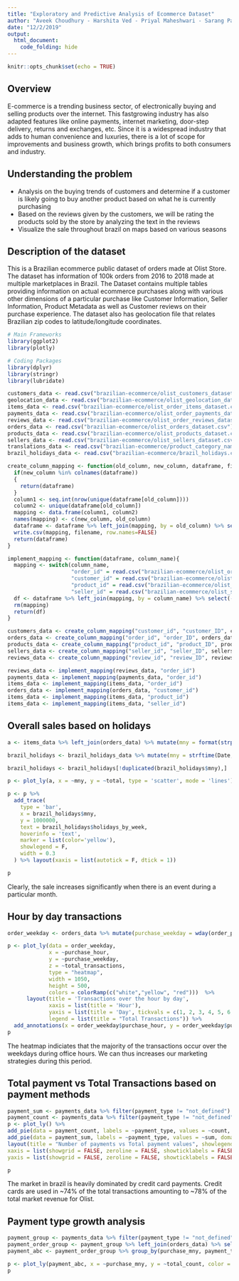 ```yaml
---
title: "Exploratory and Predictive Analysis of Ecommerce Dataset"
author: "Aveek Choudhury - Harshita Ved - Priyal Maheshwari - Sarang Pande - Sonal Jain"
date: "12/2/2019"
output: 
  html_document:
    code_folding: hide
---
```


```r
knitr::opts_chunk$set(echo = TRUE)
```

## Overview

E-commerce is a trending business sector, of electronically buying and selling products over the internet. This fastgrowing industry has also adapted features like online payments, internet marketing, door-step delivery, returns and exchanges, etc. Since it is a widespread industry that adds to human convenience and luxuries, there is a lot of scope for improvements and business growth, which brings profits to both consumers and industry. 

## Understanding the problem

- Analysis on the buying trends of customers and determine if a customer is likely going to buy another product based on what he is currently purchasing
- Based on the reviews given by the customers, we will be rating the products sold by the store by analyzing the text in the reviews
- Visualize the sale throughout brazil on maps based on various seasons

## Description of the dataset

This is a Brazilian ecommerce public dataset of orders made at Olist Store. The dataset has information of 100k orders from 2016 to 2018 made at multiple marketplaces in Brazil. The Dataset contains multiple tables providing information on actual ecommerce purchases along with various other dimensions of a particular purchase like Customer Information, Seller Information, Product Metadata as well as Customer reviews on their purchase experience. The dataset also has geolocation file that relates Brazilian zip codes to latitude/longitude coordinates. 

```r
# Main Frameworks
library(ggplot2)
library(plotly)

# Coding Packages
library(dplyr)
library(stringr)
library(lubridate)
```

```r
customers_data <- read.csv("brazilian-ecommerce/olist_customers_dataset.csv", stringsAsFactors = FALSE)
geolocation_data <- read.csv("brazilian-ecommerce/olist_geolocation_dataset.csv")
items_data <- read.csv("brazilian-ecommerce/olist_order_items_dataset.csv")
payments_data <- read.csv("brazilian-ecommerce/olist_order_payments_dataset.csv")
reviews_data <- read.csv("brazilian-ecommerce/olist_order_reviews_dataset.csv")
orders_data <- read.csv("brazilian-ecommerce/olist_orders_dataset.csv")
products_data <- read.csv("brazilian-ecommerce/olist_products_dataset.csv")
sellers_data <- read.csv("brazilian-ecommerce/olist_sellers_dataset.csv")
translations_data <- read.csv("brazilian-ecommerce/product_category_name_translation.csv")
brazil_holidays_data <- read.csv("brazilian-ecommerce/brazil_holidays.csv")
```

```r
create_column_mapping <- function(old_column, new_column, dataframe, filename) {
  if(new_column %in% colnames(dataframe))
  {
    return(dataframe)
  }
  column1 <- seq.int(nrow(unique(dataframe[old_column])))
  column2 <- unique(dataframe[old_column])
  mapping <- data.frame(column1, column2)
  names(mapping) <- c(new_column, old_column)
  dataframe <- dataframe %>% left_join(mapping, by = old_column) %>% select(-old_column)
  write.csv(mapping, filename, row.names=FALSE)  
  return(dataframe)
}

implement_mapping <- function(dataframe, column_name){
  mapping <- switch(column_name, 
                    "order_id" = read.csv("brazilian-ecommerce/olist_orders_translation_dataset.csv"),
                    "customer_id" = read.csv("brazilian-ecommerce/olist_customers_translation_dataset.csv"),
                    "product_id" = read.csv("brazilian-ecommerce/olist_products_translation_dataset.csv"),
                    "seller_id" = read.csv("brazilian-ecommerce/olist_sellers_translation_dataset.csv")) 
  df <- dataframe %>% left_join(mapping, by = column_name) %>% select(-column_name)
  rm(mapping)
  return(df)
}

```

```r
customers_data <- create_column_mapping("customer_id", "customer_ID", customers_data, "brazilian-ecommerce/olist_customers_translation_dataset.csv")
orders_data <- create_column_mapping("order_id", "order_ID", orders_data, "brazilian-ecommerce/olist_orders_translation_dataset.csv")
products_data <- create_column_mapping("product_id", "product_ID", products_data, "brazilian-ecommerce/olist_products_translation_dataset.csv")
sellers_data <- create_column_mapping("seller_id", "seller_ID", sellers_data, "brazilian-ecommerce/olist_sellers_translation_dataset.csv")
reviews_data <- create_column_mapping("review_id", "review_ID", reviews_data, "brazilian-ecommerce/olist_reviews_translation_dataset.csv")

reviews_data <- implement_mapping(reviews_data, "order_id")
payments_data <- implement_mapping(payments_data, "order_id")
items_data <- implement_mapping(items_data, "order_id")
orders_data <- implement_mapping(orders_data, "customer_id")
items_data <- implement_mapping(items_data, "product_id")
items_data <- implement_mapping(items_data, "seller_id")
```

## Overall sales based on holidays

```r
a <- items_data %>% left_join(orders_data) %>% mutate(mny = format(strptime(order_purchase_timestamp, "%Y-%m-%d %H:%M:%S"),'%Y-%m')) %>% group_by(mny) %>% summarise(total = sum(price)) %>% arrange(mny)

brazil_holidays <- brazil_holidays_data %>% mutate(mny = strftime(Date, format = "%Y-%m")) %>% group_by(mny) %>% mutate(holidays_by_week = paste0(Holiday, collapse = ",")) %>% select(mny, holidays_by_week)

brazil_holidays <- brazil_holidays[!duplicated(brazil_holidays$mny),]

p <- plot_ly(a, x = ~mny, y = ~total, type = 'scatter', mode = 'lines')

p <- p %>%
  add_trace(
    type = 'bar',
    x = brazil_holidays$mny, 
    y = 1000000,
    text = brazil_holidays$holidays_by_week,
    hoverinfo = 'text',
    marker = list(color='yellow'),
    showlegend = F,
    width = 0.3
  ) %>% layout(xaxis = list(autotick = F, dtick = 1)) 

p
```

Clearly, the sale increases significantly when there is an event during a particular month.

## Hour by day transactions

```r
order_weekday <- orders_data %>% mutate(purchase_weekday = wday(order_purchase_timestamp), purchase_hour = format(strptime(order_purchase_timestamp, "%Y-%m-%d %H:%M:%S"),'%H')) %>%  group_by(purchase_weekday, purchase_hour) %>% summarise(total_transactions = n())

p <- plot_ly(data = order_weekday, 
             x = ~purchase_hour,
             y = ~purchase_weekday,
             z = ~total_transactions,
             type = "heatmap",
             width = 1050,
             height = 500,
             colors = colorRamp(c("white","yellow", "red")))  %>%
      layout(title = 'Transactions over the hour by day',
             xaxis = list(title = 'Hour'),
             yaxis = list(title = 'Day', tickvals = c(1, 2, 3, 4, 5, 6, 7), ticktext = c("Sunday", "Monday", "Tuesday", "Wednesday", "Thursday", "Friday", "Saturday")),
             legend = list(title = "Total Transactions")) %>% 
  add_annotations(x = order_weekday$purchase_hour, y = order_weekday$purchase_weekday, text = order_weekday$total_transactions, xref = 'x', yref = 'y', showarrow = FALSE, font=list(color='black'))
p
```

The heatmap indiciates that the majority of the transactions occur over the weekdays during office hours. We can thus increases our marketing strategies during this period.

## Total payment vs Total Transactions based on payment methods

```r
payment_sum <- payments_data %>% filter(payment_type != "not_defined") %>% group_by(payment_type) %>% summarise(sum = sum(payment_value))
payment_count <- payments_data %>% filter(payment_type != "not_defined") %>% group_by(payment_type) %>% summarise(count = n())
p <- plot_ly() %>%
add_pie(data = payment_count, labels = ~payment_type, values = ~count, domain = list(x = c(0, 0.4), y = c(0.4, 1))) %>%
add_pie(data = payment_sum, labels = ~payment_type, values = ~sum, domain = list(x = c(0.6, 1), y = c(0.4, 1))) %>%
layout(title = "Number of payments vs Total payment values", showlegend = F,
xaxis = list(showgrid = FALSE, zeroline = FALSE, showticklabels = FALSE),
yaxis = list(showgrid = FALSE, zeroline = FALSE, showticklabels = FALSE))

p
```

The market in brazil is heavily dominated by credit card payments. Credit cards are used in ~74% of the total transactions amounting to ~78% of the total market revenue for Olist.

## Payment type growth analysis 

```r
payment_group <- payments_data %>% filter(payment_type != "not_defined") %>% group_by(order_ID, payment_type) %>% summarise(count = n())
payment_order_group <- payment_group %>% left_join(orders_data) %>% select(order_ID, payment_type, count, order_purchase_timestamp) %>% mutate(purchase_mny = format(strptime(order_purchase_timestamp, "%Y-%m-%d %H:%M:%S"),'%Y-%m'))
payment_abc <- payment_order_group %>% group_by(purchase_mny, payment_type) %>% summarise(total_count = n())%>% ungroup()

p <- plot_ly(payment_abc, x = ~purchase_mny, y = ~total_count, color = ~payment_type, type = 'scatter', mode = 'lines+markers')
p
```